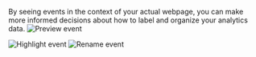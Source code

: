 By seeing events in the context of your actual webpage, you can make more informed decisions about how to label and organize your analytics data.
<Steps>
    <Step title="Launch the labeling mode by clicking on the preview icon next to the event.">
     <Frame>
     <img src="/images/preview-event.png" alt="Preview event" />
     </Frame>
     </Step>
    
<Step title="Preview and confirm the event visually by observing it highlighted on the page.">
 <Frame>
     <img src="/images/highlight-event.png" alt="Highlight event" />
     </Frame>
     </Step>
<Step title="Enter the new name and click 'Save' to update it.">
<Frame>
     <img src="/images/rename-event.png" alt="Rename event" />
     </Frame>
     </Step>
</Steps>
